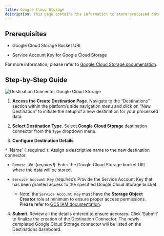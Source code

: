 ```yaml
---
title: Google Cloud Storage 
description: This page contains the information to store processed data to Google Cloud Storage.
---
```


## Prerequisites

*   Google Cloud Storage Bucket URL
    
*   Service Account Key for Google Cloud Storage
    

For more information, please refer to [Google Cloud Storage documentation](https://cloud.google.com/storage/docs).

## Step-by-Step Guide

![Destination Connector Google Cloud Storage](https://unstructured-io.github.io/unstructured/_images/Destination-Google-Cloud.png)

1.  **Access the Create Destination Page**. Navigate to the “Destinations” section within the platform’s side navigation menu and click on “New Destination” to initiate the setup of a new destination for your processed data.
    
2.  **Select Destination Type**. Select **Google Cloud Storage** destination connector from the `Type` dropdown menu.
    
3.  **Configure Destination Details**
    
<Note>
*   `Name` (_required_): Assign a descriptive name to the new destination connector.
    
*   `Remote URL` (_required_): Enter the Google Cloud Storage bucket URL where the data will be stored.
    
*   `Service Account Key` (_required_): Provide the Service Account Key that has been granted access to the specified Google Cloud Storage bucket.
    
    *   Note: the `Service Account Key` must have the **Storage Object Creator** role at minimum to ensure proper access permissions. Please refer to [GCS IAM documentation](https://cloud.google.com/storage/docs/access-control/iam).
</Note>     

4.  **Submit**. Review all the details entered to ensure accuracy. Click ‘Submit’ to finalize the creation of the Destination Connector. The newly completed Google Cloud Storage connector will be listed on the Destinations dashboard.